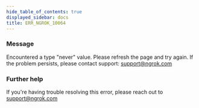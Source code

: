 ```yaml
---
hide_table_of_contents: true
displayed_sidebar: docs
title: ERR_NGROK_10064
---
```


### Message

Encountered a type "never" value. Please refresh the page and try again. If the problem persists, please contact support: support@ngrok.com

<ErrorDetails />

### Further help

If you're having trouble resolving this error, please reach out to [support@ngrok.com](mailto:support@ngrok.com?subject=Help%20with%20ERR_NGROK_10064)
